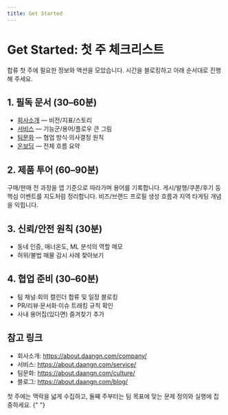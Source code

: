 ```yaml
---
title: Get Started
---
```


# Get Started: 첫 주 체크리스트

<Callout emoji="✨">
  합류 첫 주에 필요한 정보와 액션을 모았습니다. 시간을 블로킹하고 아래 순서대로
  진행해 주세요.
</Callout>

## 1. 필독 문서 (30–60분)

- [회사소개](/company) — 비전/지표/스토리
- [서비스](/service) — 기능군/용어/플로우 큰 그림
- [팀문화](/culture) — 협업 방식·의사결정 원칙
- [온보딩](/docs/onboarding) — 전체 흐름 요약

## 2. 제품 투어 (60–90분)

<Steps>
  <Steps.Step title="중고거래 흐름 파악">
    구매/판매 전 과정을 앱 기준으로 따라가며 용어를 기록합니다.
  </Steps.Step>
  <Steps.Step title="동네생활/동네가게 이해">
    게시/발행/쿠폰/후기 등 핵심 이벤트를 지도처럼 정리합니다.
  </Steps.Step>
  <Steps.Step title="비즈니스/광고 살펴보기">
    비즈/브랜드 프로필 생성 흐름과 지역 타게팅 개념을 익힙니다.
  </Steps.Step>
</Steps>

## 3. 신뢰/안전 원칙 (30분)

- 동네 인증, 매너온도, ML 분석의 역할 메모
- 허위/불법 매물 감시 사례 찾아보기

## 4. 협업 준비 (30–60분)

- 팀 채널·회의 캘린더 합류 및 일정 블로킹
- PR/리뷰·문서화·이슈 트래킹 규칙 확인
- 사내 용어집(있다면) 즐겨찾기 추가

## 참고 링크

- 회사소개: https://about.daangn.com/company/
- 서비스: https://about.daangn.com/service/
- 팀문화: https://about.daangn.com/culture/
- 블로그: https://about.daangn.com/blog/

<Callout type="info" emoji="🧭">
  첫 주에는 맥락을 넓게 수집하고, 둘째 주부터는 팀 목표에 맞는 문제 정의와
  실행에 집중하세요.
</Callout>{" "}
